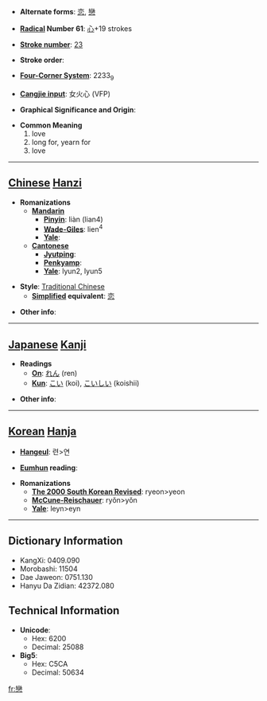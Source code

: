 * '''Alternate forms''': [[恋]], [[戀]]

* '''[[Wiktionary:Chinese radical index| Radical]] Number 61''': [[Wiktionary:Chinese radical index 心|心]]+19 strokes

* '''[[Wiktionary:Chinese total strokes index|Stroke number]]''': [[Wiktionary:Chinese total strokes index 23|23]]

* '''Stroke order''': 

* '''[[Wiktionary:Chinese four corner index|Four-Corner System]]''': 2233<sub>9</sub>

* '''[[Wiktionary:Chinese Cangjie index|Cangjie input]]''': 女火心 (VFP)

* '''Graphical Significance and Origin''': 

* '''Common Meaning'''
*#love
*# long for, yearn for
*# love


----

== [[Chinese]] [[Hanzi]] ==

* '''Romanizations'''
** '''[[Mandarin]]'''
*** '''[[Pinyin]]''': liàn (lian4)
*** '''[[Wade-Giles]]''': lien<sup>4</sup>
*** '''[[Yale]]''': 
** '''[[Cantonese]]'''
*** '''[[Jyutping]]''':
*** '''[[Penkyamp]]''': 
*** '''[[Yale]]''': lyun2, lyun5

* '''Style''': [[Traditional Chinese]] 
** '''[[Simplified Chinese|Simplified]] equivalent''': [[恋]]

* '''Other info''': 

----

== [[Japanese]] [[Kanji]] ==

* '''Readings'''
** '''[[On]]''': [[れん]] (ren)
** '''[[Kun]]''': [[こい]] (koi), [[こいしい]] (koishii)

* '''Other info''':  

----

== [[Korean]] [[Hanja]] ==

* '''[[Hangeul]]''': 련>연

* '''[[Eumhun]] reading''': 

* '''Romanizations'''
** '''[[The 2000 South Korean Revised Romanization|The 2000 South Korean Revised]]''': ryeon>yeon
** '''[[McCune-Reischauer]]''': ryŏn>yŏn
** '''[[Yale]]''': leyn>eyn

----

== Dictionary Information ==

* KangXi: 0409.090
* Morobashi: 11504
* Dae Jaweon: 0751.130
* Hanyu Da Zidian: 42372.080

== Technical Information ==

* '''Unicode''':
** Hex: 6200
** Decimal: 25088
* '''Big5''':
** Hex: C5CA
** Decimal: 50634

[[fr:戀]]
